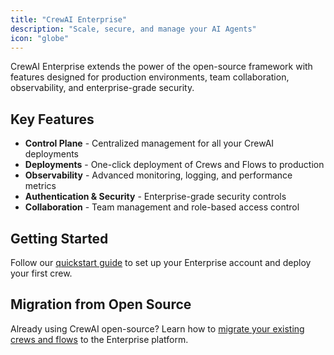 ```yaml
---
title: "CrewAI Enterprise"
description: "Scale, secure, and manage your AI Agents"
icon: "globe"
---
```


CrewAI Enterprise extends the power of the open-source framework with features designed for production 
environments, team collaboration, observability, and enterprise-grade security.

## Key Features

- **Control Plane** - Centralized management for all your CrewAI deployments
- **Deployments** - One-click deployment of Crews and Flows to production
- **Observability** - Advanced monitoring, logging, and performance metrics
- **Authentication & Security** - Enterprise-grade security controls
- **Collaboration** - Team management and role-based access control

## Getting Started

Follow our [quickstart guide](/enterprise/quickstart) to set up your Enterprise account and deploy your first crew.

## Migration from Open Source

Already using CrewAI open-source? Learn how to [migrate your existing crews and flows](/enterprise/guides/migration) to the Enterprise platform.